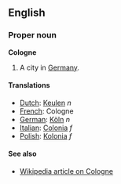 ==English==
===Proper noun===
'''Cologne'''

#A city in [[Germany]].

====Translations====
*[[Dutch]]: [[Keulen]] ''n''
*[[French]]: Cologne
*[[German]]: [[Köln]] ''n''
*[[Italian]]: [[Colonia]] ''f''
*[[Polish]]: [[Kolonia]] ''f''

====See also====
*[[en:Cologne|Wikipedia article on Cologne]]